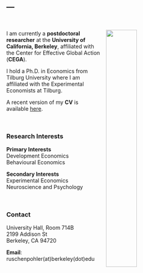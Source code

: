 ---
---


<link rel="stylesheet" href="styles.css" type="text/css">

<img src="pics/JRUE_portrait2.jpg" style="width:40%; border:0px solid; margin-left: 15px; margin-right: 40px; margin-top: 30px; " align="right">

<br>

<p>

I am currently a **postdoctoral researcher** at the **University of California, Berkeley**, affiliated with the Center for Effective Global Action (**CEGA**).

I hold a Ph.D. in Economics from Tilburg University where I am affiliated with the Experimental Economists at Tilburg. 

A recent version of my **CV** is available <a href="files/JRUE_CV_Dec2019.pdf" target="_blank">here</a>.


<br>

### Research Interests    

<p>

**Primary Interests**  
Development Economics  
Behavioural Economics

**Secondary Interests**  
Experimental Economics  
Neuroscience and Psychology

<br>


### Contact

<p>

University Hall, Room 714B  
2199 Addison St  
Berkeley, CA 94720

**Email**: ruschenpohler(at)berkeley(dot)edu
